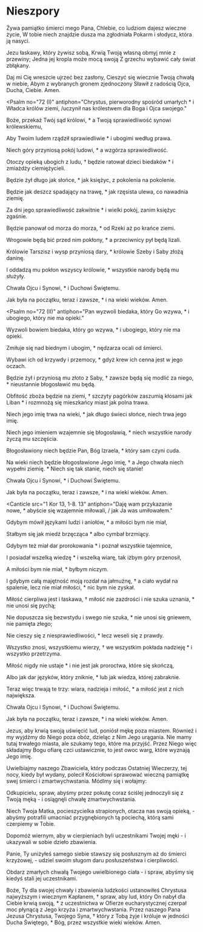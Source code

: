 
# Nieszpory

<Opening alleluja={false} />

<Hymn>

Żywa pamiątko śmierci mego Pana,
Chlebie, co ludziom dajesz wieczne życie,
W tobie niech znajdzie dusza ma zgłodniała
Pokarm i słodycz, która ją nasyci.

Jezu łaskawy, który żywisz sobą,
Krwią Twoją własną obmyj mnie z przewiny;
Jedna jej kropla może mocą swoją
Z grzechu wybawić cały świat zbłąkany.

Daj mi Cię wreszcie ujrzeć bez zasłony,
Cieszyć się wiecznie Twoją chwałą w niebie,
Abym z wybranych gronem zjednoczony
Sławił z radością Ojca, Ducha, Ciebie. Amen.

</Hymn>

<Psalm
  no="72 (I)"
  antiphon="Chrystus, pierworodny spośród umarłych * i Władca królów ziemi, /uczynił nas królestwem dla Boga i Ojca swojego."
>

Boże, przekaż Twój sąd królowi, \*
a Twoją sprawiedliwość synowi królewskiemu,

Aby Twoim ludem rządził sprawiedliwie \*
i ubogimi według prawa.

Niech góry przyniosą pokój ludowi, \*
a wzgórza sprawiedliwość.

Otoczy opieką ubogich z ludu, †
będzie ratował dzieci biedaków \*
i zmiażdży ciemiężycieli.

Będzie żył długo jak słońce, \*
jak księżyc, z pokolenia na pokolenie.

Będzie jak deszcz spadający na trawę, \*
jak rzęsista ulewa, co nawadnia ziemię.

Za dni jego sprawiedliwość zakwitnie \*
i wielki pokój, zanim księżyc zgaśnie.

Będzie panował od morza do morza, \*
od Rzeki aż po krańce ziemi.

Wrogowie będą bić przed nim pokłony, \*
a przeciwnicy pył będą lizali.

Królowie Tarszisz i wysp przyniosą dary, \*
królowie Szeby i Saby złożą daninę.

I oddadzą mu pokłon wszyscy królowie, \*
wszystkie narody będą mu służyły.

Chwała Ojcu i Synowi, \*
i Duchowi Świętemu.

Jak była na początku, teraz i zawsze, \*
i na wieki wieków. Amen.

</Psalm>

<Psalm
  no="72 (II)"
  antiphon="Pan wyzwoli biedaka, który Go wzywa, * i ubogiego, który nie ma opieki."
>

Wyzwoli bowiem biedaka, który go wzywa, \*
i ubogiego, który nie ma opieki.

Zmiłuje się nad biednym i ubogim, \*
nędzarza ocali od śmierci.

Wybawi ich od krzywdy i przemocy, \*
gdyż krew ich cenna jest w jego oczach.

Będzie żył i przyniosą mu złoto z Saby, †
zawsze będą się modlić za niego, \*
nieustannie błogosławić mu będą.

Obfitość zboża będzie na ziemi, †
szczyty pagórków zaszumią kłosami jak Liban \*
i rozmnożą się mieszkańcy miast jak polna trawa.

Niech jego imię trwa na wieki, \*
jak długo świeci słońce, niech trwa jego imię.

Niech jego imieniem wzajemnie się błogosławią, \*
niech wszystkie narody życzą mu szczęścia.

Błogosławiony niech będzie Pan, Bóg Izraela, \*
który sam czyni cuda.

Na wieki niech będzie błogosławione Jego imię, †
a Jego chwała niech wypełni ziemię. \*
Niech się tak stanie, niech się stanie!

Chwała Ojcu i Synowi, \*
i Duchowi Świętemu.

Jak była na początku, teraz i zawsze, \*
i na wieki wieków. Amen.

</Psalm>

<Canticle
  src="1 Kor 13, 1-8. 13"
  antiphon="Daję wam przykazanie nowe, * abyście się wzajemnie miłowali, / jak Ja was umiłowałem."
>

Gdybym mówił językami ludzi i aniołów, \*
a miłości bym nie miał,

Stałbym się jak miedź brzęcząca \*
albo cymbał brzmiący.

Gdybym też miał dar prorokowania \*
i poznał wszystkie tajemnice,

I posiadał wszelką wiedzę \*
i wszelką wiarę, tak iżbym góry przenosił,

A miłości bym nie miał, \*
byłbym niczym.

I gdybym całą majętność moją rozdał na jałmużnę, †
a ciało wydał na spalenie, lecz nie miał miłości, \*
nic bym nie zyskał.

Miłość cierpliwa jest i łaskawa, †
miłość nie zazdrości i nie szuka uznania, \*
nie unosi się pychą;

Nie dopuszcza się bezwstydu i swego nie szuka, \*
nie unosi się gniewem, nie pamięta złego;

Nie cieszy się z niesprawiedliwości, \*
lecz weseli się z prawdy.

Wszystko znosi, wszystkiemu wierzy, †
we wszystkim pokłada nadzieję \*
i wszystko przetrzyma.

Miłość nigdy nie ustaje \*
i nie jest jak proroctwa, które się skończą,

Albo jak dar języków, który zniknie, \*
lub jak wiedza, której zabraknie.

Teraz więc trwają te trzy: wiara, nadzieja i miłość, \*
a miłość jest z nich największa.

Chwała Ojcu i Synowi, \*
i Duchowi Świętemu.

Jak była na początku, teraz i zawsze, \*
i na wieki wieków. Amen.

</Canticle>

<Reading src="Hbr 13, 12-15">
  Jezus, aby krwią swoją uświęcić lud, poniósł mękę poza miastem. Również i my
  wyjdźmy do Niego poza obóz, dzieląc z Nim Jego urągania. Nie mamy tutaj
  trwałego miasta, ale szukamy tego, które ma przyjść. Przez Niego więc
  składajmy Bogu ofiarę czci ustawicznie, to jest owoc warg, które wyznają Jego
  imię.
</Reading>

<Responsory
  a="Chrystus stał się dla nas posłusznym aż do śmierci."
  c="Oto nadeszła godzina, w której Syn Człowieczy zostanie wydany."
/>

<Magnificat antiphon="Kiedy spożywali wieczerzę, * Jezus wziął chleb i odmówiwszy błogosławieństwo, połamał / i dał swoim uczniom." />

<Intercessions response="Uświęć lud Twoją krwią odkupiony.">

Uwielbiajmy naszego Zbawiciela, który podczas Ostatniej Wieczerzy, tej nocy, kiedy był wydany, polecił Kościołowi sprawować wieczną pamiątkę swej śmierci i zmartwychwstania. Módlmy się i wołajmy:

Odkupicielu, spraw, abyśmy przez pokutę coraz ściślej jednoczyli się z Twoją męką - i osiągnęli chwałę zmartwychwstania.

Niech Twoja Matka, pocieszycielka strapionych, otacza nas swoją opieką, - abyśmy potrafili umacniać przygnębionych tą pociechą, którą sami czerpiemy w Tobie.

Dopomóż wiernym, aby w cierpieniach byli uczestnikami Twojej męki - i ukazywali w sobie dzieło zbawienia.

Panie, Ty uniżyłeś samego siebie stawszy się posłusznym aż do śmierci krzyżowej, - udziel swoim sługom daru posłuszeństwa i cierpliwości.

Obdarz zmarłych chwałą Twojego uwielbionego ciała - i spraw, abyśmy się kiedyś stali jej uczestnikami.

</Intercessions>

<Prayer>
  Boże, Ty dla swojej chwały i zbawienia ludzkości ustanowiłeś Chrystusa
  najwyższym i wiecznym Kapłanem, † spraw, aby lud, który On nabył dla Ciebie
  krwią swoją, * z uczestnictwa w Ofierze eucharystycznej czerpał moc płynącą z
  Jego krzyża i zmartwychwstania. Przez naszego Pana Jezusa Chrystusa, Twojego
  Syna, † który z Tobą żyje i króluje w jedności Ducha Świętego, * Bóg, przez
  wszystkie wieki wieków. Amen.
</Prayer>
